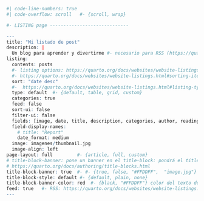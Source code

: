 ```r
#| code-line-numbers: true
#| code-overflow: scroll   #- {scroll, wrap}

#- LISTING page -----------------------------

---
title: "Mi listado de post"
description: |
  Un blog para aprender y divertirme #- necesario para RSS (https://quarto.org/docs/websites/website-listings.html#feeds)
listing:
  contents: posts
  #- listing options: https://quarto.org/docs/websites/website-listings.html#listing-options
  #- https://quarto.org/docs/websites/website-listings.html#sorting-items
  sort: "date desc"
  #-  https://quarto.org/docs/websites/website-listings.html#listing-types
  type: default  #- {default, table, grid, custom}
  categories: true
  feed: false
  sort-ui: false
  filter-ui: false
  fields: [image, date, title, description, categories, author, reading-time, file-modified]
  field-display-names:
    # title: "Report"
    date_format: medium
  image: imagenes/thumbnail.jpg
  image-align: left
page-layout: full         #- {article, full, custom}
# title-block-banner: pone un banner en el title-block: pondrá el title, subtitle, description, y categories dentro del banner
# https://quarto.org/docs/authoring/title-blocks.html
title-block-banner: true  #- #- {true, false, "#FFDDFF",  "image.jpg"}
title-block-style: default #- {default, plain, none}
title-block-banner-color: red  #- {black, "#FFDDFF"} color del texto dentro del banner
feed: true   #- RSS: https://quarto.org/docs/websites/website-listings.html#feeds
---

```